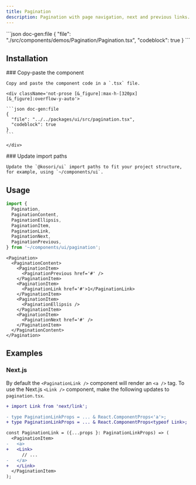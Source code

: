 ```yaml
---
title: Pagination
description: Pagination with page navigation, next and previous links.
---
```


<ComponentPreview name='pagination'>
```json doc-gen:file
{
  "file": "./src/components/demos/Pagination/Pagination.tsx",
  "codeblock": true
}
```
</ComponentPreview>

## Installation

<Steps>

  <Step>
    ### Copy-paste the component
    
    Copy and paste the component code in a `.tsx` file.

    <div className='not-prose [&_figure]:max-h-[320px] [&_figure]:overflow-y-auto'>

    ```json doc-gen:file
    {
      "file": "../../packages/ui/src/pagination.tsx",
      "codeblock": true
    }
    ```

    </div>

  </Step>

  <Step>
    ### Update import paths

    Update the `@kosori/ui` import paths to fit your project structure, for example, using `~/components/ui`.

  </Step>

</Steps>

## Usage

```ts
import {
  Pagination,
  PaginationContent,
  PaginationEllipsis,
  PaginationItem,
  PaginationLink,
  PaginationNext,
  PaginationPrevious,
} from '~/components/ui/pagination';
```

```tsx
<Pagination>
  <PaginationContent>
    <PaginationItem>
      <PaginationPrevious href='#' />
    </PaginationItem>
    <PaginationItem>
      <PaginationLink href='#'>1</PaginationLink>
    </PaginationItem>
    <PaginationItem>
      <PaginationEllipsis />
    </PaginationItem>
    <PaginationItem>
      <PaginationNext href='#' />
    </PaginationItem>
  </PaginationContent>
</Pagination>
```

## Examples

### Next.js

By default the `<PaginationLink />` component will render an `<a />` tag.
To use the Next.js `<Link />` component, make the following updates to `pagination.tsx`.

```diff
+ import Link from 'next/link';

- type PaginationLinkProps = ... & React.ComponentProps<'a'>;
+ type PaginationLinkProps = ... & React.ComponentProps<typeof Link>;

const PaginationLink = ({...props }: PaginationLinkProps) => (
  <PaginationItem>
-   <a>
+   <Link>
      // ...
-   </a>
+   </Link>
  </PaginationItem>
);
```

